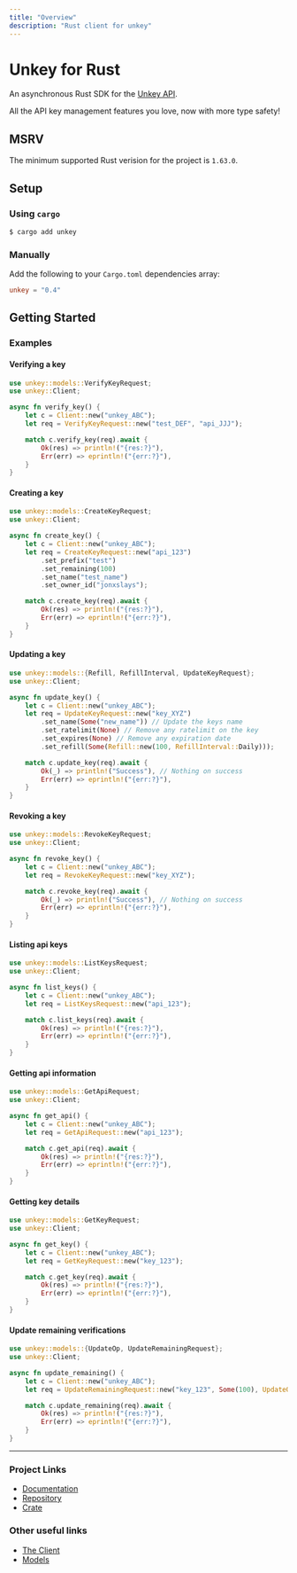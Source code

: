 ```yaml
---
title: "Overview"
description: "Rust client for unkey"
---
```


# Unkey for Rust

An asynchronous Rust SDK for the [Unkey API](https://unkey.com/docs/introduction).

All the API key management features you love, now with more type safety!

## MSRV

The minimum supported Rust verision for the project is `1.63.0`.

## Setup

### Using `cargo`

```bash
$ cargo add unkey
```

### Manually

Add the following to your `Cargo.toml` dependencies array:

```toml
unkey = "0.4"
```

## Getting Started

### Examples

#### Verifying a key

```rust
use unkey::models::VerifyKeyRequest;
use unkey::Client;

async fn verify_key() {
    let c = Client::new("unkey_ABC");
    let req = VerifyKeyRequest::new("test_DEF", "api_JJJ");

    match c.verify_key(req).await {
        Ok(res) => println!("{res:?}"),
        Err(err) => eprintln!("{err:?}"),
    }
}
```

#### Creating a key

```rust
use unkey::models::CreateKeyRequest;
use unkey::Client;

async fn create_key() {
    let c = Client::new("unkey_ABC");
    let req = CreateKeyRequest::new("api_123")
        .set_prefix("test")
        .set_remaining(100)
        .set_name("test_name")
        .set_owner_id("jonxslays");

    match c.create_key(req).await {
        Ok(res) => println!("{res:?}"),
        Err(err) => eprintln!("{err:?}"),
    }
}
```

#### Updating a key

```rust
use unkey::models::{Refill, RefillInterval, UpdateKeyRequest};
use unkey::Client;

async fn update_key() {
    let c = Client::new("unkey_ABC");
    let req = UpdateKeyRequest::new("key_XYZ")
        .set_name(Some("new_name")) // Update the keys name
        .set_ratelimit(None) // Remove any ratelimit on the key
        .set_expires(None) // Remove any expiration date
        .set_refill(Some(Refill::new(100, RefillInterval::Daily)));

    match c.update_key(req).await {
        Ok(_) => println!("Success"), // Nothing on success
        Err(err) => eprintln!("{err:?}"),
    }
}
```

#### Revoking a key

```rust
use unkey::models::RevokeKeyRequest;
use unkey::Client;

async fn revoke_key() {
    let c = Client::new("unkey_ABC");
    let req = RevokeKeyRequest::new("key_XYZ");

    match c.revoke_key(req).await {
        Ok(_) => println!("Success"), // Nothing on success
        Err(err) => eprintln!("{err:?}"),
    }
}
```

#### Listing api keys

```rust
use unkey::models::ListKeysRequest;
use unkey::Client;

async fn list_keys() {
    let c = Client::new("unkey_ABC");
    let req = ListKeysRequest::new("api_123");

    match c.list_keys(req).await {
        Ok(res) => println!("{res:?}"),
        Err(err) => eprintln!("{err:?}"),
    }
}
```

#### Getting api information

```rust
use unkey::models::GetApiRequest;
use unkey::Client;

async fn get_api() {
    let c = Client::new("unkey_ABC");
    let req = GetApiRequest::new("api_123");

    match c.get_api(req).await {
        Ok(res) => println!("{res:?}"),
        Err(err) => eprintln!("{err:?}"),
    }
}
```

#### Getting key details

```rust
use unkey::models::GetKeyRequest;
use unkey::Client;

async fn get_key() {
    let c = Client::new("unkey_ABC");
    let req = GetKeyRequest::new("key_123");

    match c.get_key(req).await {
        Ok(res) => println!("{res:?}"),
        Err(err) => eprintln!("{err:?}"),
    }
}
```

#### Update remaining verifications

```rust
use unkey::models::{UpdateOp, UpdateRemainingRequest};
use unkey::Client;

async fn update_remaining() {
    let c = Client::new("unkey_ABC");
    let req = UpdateRemainingRequest::new("key_123", Some(100), UpdateOp::Set);

    match c.update_remaining(req).await {
        Ok(res) => println!("{res:?}"),
        Err(err) => eprintln!("{err:?}"),
    }
}
```

---

### Project Links

- [Documentation](https://docs.rs/unkey)
- [Repository](https://github.com/Jonxslays/unkey)
- [Crate](https://crates.io/crates/unkey)

### Other useful links

- [The Client](https://docs.rs/unkey/latest/unkey/struct.Client.html)
- [Models](https://docs.rs/unkey/latest/unkey/models/index.html)
